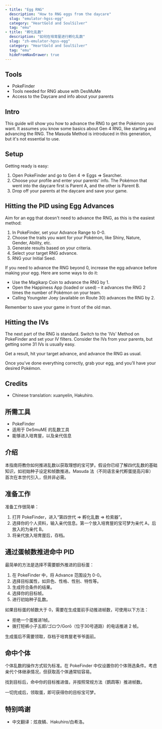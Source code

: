 ```yaml
---
- title: "Egg RNG"
  description: "How to RNG eggs from the daycare"
  slug: "emulator-hgss-egg"
  category: "HeartGold and SoulSilver"
  tag: "emu"
- title: "孵化乱数"
  description: "如何在培育屋进行孵化乱数"
  slug: "zh-emulator-hgss-egg"
  category: "HeartGold and SoulSilver"
  tag: "emu"
  hideFromNavDrawer: true
---
```


<LanguageButton enSlug="/emulator-hgss-egg" zhSlug="/zh-emulator-hgss-egg" />

<ShowIf slug="/emulator-hgss-egg">

## Tools

- PokeFinder
- Tools needed for RNG abuse with DesMuMe
- Access to the Daycare and info about your parents

## Intro

This guide will show you how to advance the RNG to get the Pokémon you want. It assumes you know some basics about Gen 4 RNG, like starting and advancing the RNG. The Masuda Method is introduced in this generation, but it's not essential to use.

## Setup

Getting ready is easy:

1. Open PokeFinder and go to Gen 4 => Eggs => Searcher.
2. Choose your profile and enter your parents' info. The Pokémon that went into the daycare first is Parent A, and the other is Parent B.
3. Drop off your parents at the daycare and save your game.

## Hitting the PID using Egg Advances

Aim for an egg that doesn't need to advance the RNG, as this is the easiest method:

1. In PokeFinder, set your Advance Range to 0-0.
2. Choose the traits you want for your Pokémon, like Shiny, Nature, Gender, Ability, etc.
3. Generate results based on your criteria.
4. Select your target RNG advance.
5. RNG your Initial Seed.

If you need to advance the RNG beyond 0, increase the egg advance before making your egg. Here are some ways to do it:

- Use the Magikarp Coin to advance the RNG by 1.
- Open the Happiness App (loaded or used) – it advances the RNG 2 times the number of Pokémon on your team.
- Calling Youngster Joey (available on Route 30) advances the RNG by 2.

Remember to save your game in front of the old man.

## Hitting the IVs

The next part of the RNG is standard. Switch to the 'IVs' Method on PokeFinder and set your IV filters. Consider the IVs from your parents, but getting some 31 IVs is usually easy.

Get a result, hit your target advance, and advance the RNG as usual.

Once you’ve done everything correctly, grab your egg, and you’ll have your desired Pokémon.

## Credits

- Chinese translation: xuanyelin, Hakuhiro.

</ShowIf>

<ShowIf slug="/zh-emulator-hgss-egg">

## 所需工具

- PokeFinder
- 适用于 DeSmuME 的乱数工具
- 能够进入培育屋，以及亲代信息

## 介绍

本指南将教你如何推进乱数以获取理想的宝可梦。假设你已经了解四代乱数的基础知识，如初始种子设定和帧数推进。Masuda 法（不同语言亲代孵蛋提高闪率）首次在本世代引入，但并非必需。

## 准备工作

准备工作很简单：

1. 打开 PokeFinder，进入“第四世代 => 孵化乱数 => 检索器”。
2. 选择你的个人资料，输入亲代信息。第一个放入培育屋的宝可梦为亲代 A，后放入的为亲代 B。
3. 将亲代放入培育屋后，存档。

## 通过蛋帧数推进命中 PID

最简单的方法是选择不需要额外推进的目标蛋：

1. 在 PokeFinder 中，将 Advance 范围设为 0-0。
2. 选择目标属性，如异色、性格、性别、特性等。
3. 生成符合条件的结果。
4. 选择你的目标帧。
5. 进行初始种子乱数。

如果目标蛋的帧数大于 0，需要在生成蛋前手动推进帧数，可使用以下方法：

- 拒绝一个蛋推进1帧。
- 拨打短裤小子五郎/ゴロウ/Gorō（位于30号道路）的电话推进 2 帧。

生成蛋后不需要领取，存档于培育屋老爷爷面前。

## 命中个体

个体乱数的操作方式较为标准。在 PokeFinder 中仅设置你的个体筛选条件。考虑亲代个体继承情况，但获取高个体通常较容易。

找到目标后，命中你的目标推进值，并按照常规方法（鹦鹉等）推进帧数。

一切完成后，领取蛋，即可获得你的目标宝可梦。

## 特别鸣谢

- 中文翻译：炫夜鳞、Hakuhiro/白希洛。

</ShowIf>
